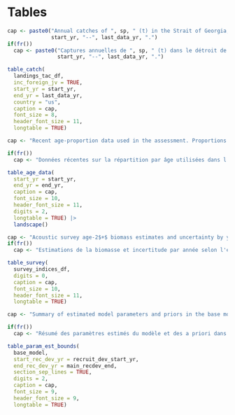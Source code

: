 \newpage

\rfoot{Tables}

# Tables {#sec:tables}

```r
cap <- paste0("Annual catches of ", sp, " (t) in the Strait of Georgia, ",
              start_yr, "--", last_data_yr, ".")
if(fr())
  cap <- paste0("Captures annuelles de ", sp, " (t) dans le détroit de Georgia, ",
                start_yr, "--", last_data_yr, ".")

table_catch(
  landings_tac_df,
  inc_foreign_jv = TRUE,
  start_yr = start_yr,
  end_yr = last_data_yr,
  country = "us",
  caption = cap,
  font_size = 8,
  header_font_size = 11,
  longtable = TRUE)
```

```r

cap <- "Recent age-proportion data used in the assessment. Proportions are calculated from numbers of individuals in each age group. Age 15$+$ is an accumulator group."

if(fr())
  cap <- "Données récentes sur la répartition par âge utilisées dans l'évaluation. Les proportions sont calculées à partir du nombre d'individus dans chaque groupe d'âge. Le groupe des 15 ans et plus est un groupe cumulatif."

table_age_data(
  start_yr = start_yr,
  end_yr = end_yr,
  caption = cap,
  font_size = 10,
  header_font_size = 11,
  digits = 2,
  longtable = TRUE) |>
  landscape()
```

```r

cap <- "Acoustic survey age-2$+$ biomass estimates and uncertainty by year."
if(fr())
  cap <- "Estimations de la biomasse et incertitude par année selon l'étude acoustique age-2$+$."

table_survey(
  survey_indices_df,
  digits = 0,
  caption = cap,
  font_size = 10,
  header_font_size = 11,
  longtable = TRUE)
```

```r

cap <- "Summary of estimated model parameters and priors in the base model. The beta prior is parameterized with a mean and standard deviation (SD). The lognormal prior is parameterized with the median and SD in log space."

if(fr())
  cap <- "Résumé des paramètres estimés du modèle et des a priori dans le modèle de base. L'a priori bêta est paramétré avec une moyenne et un écart type (ET). L'a priori lognormal est paramétré avec la médiane et l'ET dans l'espace logarithmique."

table_param_est_bounds(
  base_model,
  start_rec_dev_yr = recruit_dev_start_yr,
  end_rec_dev_yr = main_recdev_end,
  section_sep_lines = TRUE,
  digits = 2,
  caption = cap,
  font_size = 9,
  header_font_size = 9,
  longtable = TRUE)
```
